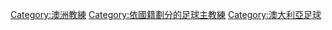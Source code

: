{{Commonscat|Association football coaches from Australia}}

[[Category:澳洲教練|Category:澳洲教練]]
[[Category:依國籍劃分的足球主教練|Category:依國籍劃分的足球主教練]]
[[Category:澳大利亞足球|Category:澳大利亞足球]]